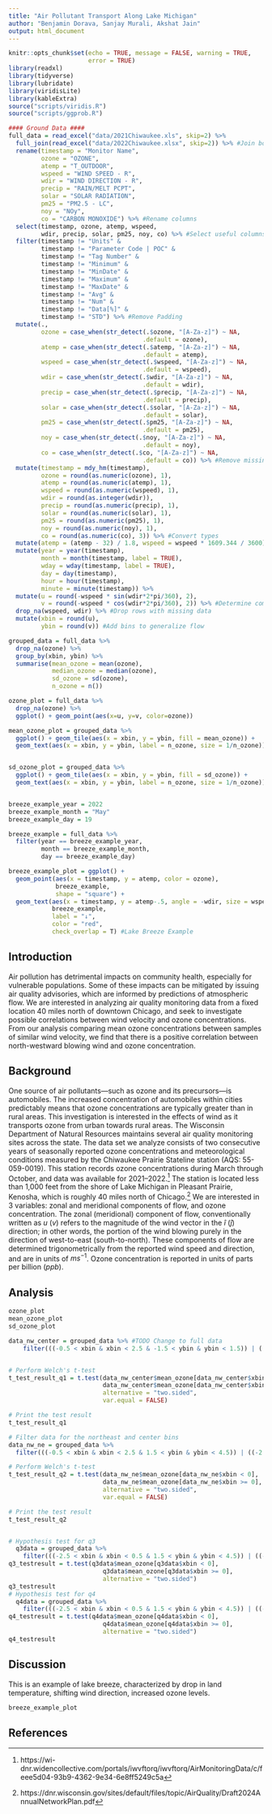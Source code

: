 ---
title: "Air Pollutant Transport Along Lake Michigan"
author: "Benjamin Dorava, Sanjay Murali, Akshat Jain"
output: html_document
---

```{r setup, include=FALSE}
knitr::opts_chunk$set(echo = TRUE, message = FALSE, warning = TRUE,
                      error = TRUE)
library(readxl)
library(tidyverse)
library(lubridate)
library(viridisLite)
library(kableExtra)
source("scripts/viridis.R")
source("scripts/ggprob.R")
```

```{r label='extract and clean data', include=FALSE}
#### Ground Data ####
full_data = read_excel("data/2021Chiwaukee.xls", skip=2) %>% 
  full_join(read_excel("data/2022Chiwaukee.xlsx", skip=2)) %>% #Join both years of air quality data
  rename(timestamp = "Monitor Name", 
         ozone = "OZONE",
         atemp = "T_OUTDOOR",
         wspeed = "WIND SPEED - R", 
         wdir = "WIND DIRECTION - R",
         precip = "RAIN/MELT PCPT",
         solar = "SOLAR RADIATION",
         pm25 = "PM2.5 - LC",
         noy = "NOy",
         co = "CARBON MONOXIDE") %>% #Rename columns
  select(timestamp, ozone, atemp, wspeed,
         wdir, precip, solar, pm25, noy, co) %>% #Select useful columns
  filter(timestamp != "Units" &
         timestamp != "Parameter Code | POC" &
         timestamp != "Tag Number" &
         timestamp != "Minimum" &
         timestamp != "MinDate" &
         timestamp != "Maximum" &
         timestamp != "MaxDate" &
         timestamp != "Avg" &
         timestamp != "Num" &
         timestamp != "Data[%]" &
         timestamp != "STD") %>% #Remove Padding
  mutate(.,
         ozone = case_when(str_detect(.$ozone, "[A-Za-z]") ~ NA,
                                     .default = ozone),
         atemp = case_when(str_detect(.$atemp, "[A-Za-z]") ~ NA,
                                     .default = atemp),
         wspeed = case_when(str_detect(.$wspeed, "[A-Za-z]") ~ NA,
                                     .default = wspeed),
         wdir = case_when(str_detect(.$wdir, "[A-Za-z]") ~ NA,
                                     .default = wdir),
         precip = case_when(str_detect(.$precip, "[A-Za-z]") ~ NA,
                                     .default = precip),
         solar = case_when(str_detect(.$solar, "[A-Za-z]") ~ NA,
                                     .default = solar),
         pm25 = case_when(str_detect(.$pm25, "[A-Za-z]") ~ NA,
                                     .default = pm25),
         noy = case_when(str_detect(.$noy, "[A-Za-z]") ~ NA,
                                     .default = noy),
         co = case_when(str_detect(.$co, "[A-Za-z]") ~ NA,
                                     .default = co)) %>% #Remove missing values
  mutate(timestamp = mdy_hm(timestamp),
         ozone = round(as.numeric(ozone), 1),
         atemp = round(as.numeric(atemp), 1),
         wspeed = round(as.numeric(wspeed), 1),
         wdir = round(as.integer(wdir)),
         precip = round(as.numeric(precip), 1),
         solar = round(as.numeric(solar), 1),
         pm25 = round(as.numeric(pm25), 1),
         noy = round(as.numeric(noy), 1),
         co = round(as.numeric(co), 3)) %>% #Convert types
  mutate(atemp = (atemp - 32) / 1.8, wspeed = wspeed * 1609.344 / 3600) %>% #Convert to metric
  mutate(year = year(timestamp),
         month = month(timestamp, label = TRUE),
         wday = wday(timestamp, label = TRUE), 
         day = day(timestamp),
         hour = hour(timestamp),
         minute = minute(timestamp)) %>% 
  mutate(u = round(-wspeed * sin(wdir*2*pi/360), 2),
         v = round(-wspeed * cos(wdir*2*pi/360), 2)) %>% #Determine components of 2-D flow, from wdir
  drop_na(wspeed, wdir) %>% #Drop rows with missing data
  mutate(xbin = round(u),
         ybin = round(v)) #Add bins to generalize flow
```

```{r TODO, include=FALSE}
grouped_data = full_data %>%
  drop_na(ozone) %>%
  group_by(xbin, ybin) %>%
  summarise(mean_ozone = mean(ozone),
            median_ozone = median(ozone),
            sd_ozone = sd(ozone),
            n_ozone = n())
```

```{r initialize_plots, include=FALSE}
ozone_plot = full_data %>%
  drop_na(ozone) %>%
  ggplot() + geom_point(aes(x=u, y=v, color=ozone))

mean_ozone_plot = grouped_data %>%
  ggplot() + geom_tile(aes(x = xbin, y = ybin, fill = mean_ozone)) + 
  geom_text(aes(x = xbin, y = ybin, label = n_ozone, size = 1/n_ozone)) #Mean Ozone, Numbered Samples


sd_ozone_plot = grouped_data %>%
  ggplot() + geom_tile(aes(x = xbin, y = ybin, fill = sd_ozone)) + 
  geom_text(aes(x = xbin, y = ybin, label = n_ozone, size = 1/n_ozone)) #SD Ozone, Numbered Samples


breeze_example_year = 2022
breeze_example_month = "May"
breeze_example_day = 19

breeze_example = full_data %>%
  filter(year == breeze_example_year,
         month == breeze_example_month,
         day == breeze_example_day)

breeze_example_plot = ggplot() +
  geom_point(aes(x = timestamp, y = atemp, color = ozone),
             breeze_example,
             shape = "square") +
  geom_text(aes(x = timestamp, y = atemp-.5, angle = -wdir, size = wspeed),
            breeze_example,
            label = "↓",
            color = "red",
            check_overlap = T) #Lake Breeze Example
```
## Introduction

Air pollution has detrimental impacts on community health, especially for vulnerable populations. Some of these impacts can be mitigated by issuing air quality advisories, which are informed by predictions of atmospheric flow. We are interested in analyzing air quality monitoring data from a fixed location 40 miles north of downtown Chicago, and seek to investigate possible correlations between wind velocity and ozone concentrations. From our analysis comparing mean ozone concentrations between samples of similar wind velocity, we find that there is a positive correlation between north-westward blowing wind and ozone concentration.

## Background

One source of air pollutants—such as ozone and its precursors—is automobiles. The increased concentration of automobiles within cities predictably means that ozone concentrations are typically greater than in rural areas. This investigation is interested in the effects of wind as it transports ozone from urban towards rural areas.
The Wisconsin Department of Natural Resources maintains several air quality monitoring sites across the state. The data set we analyze consists of two consecutive years of seasonally reported ozone concentrations and meteorological conditions measured by the Chiwaukee Prairie Stateline station (AQS: 55-059-0019). This station records ozone concentrations  during March through October, and data was available for 2021–2022.^[https://wi-dnr.widencollective.com/portals/iwvftorq/iwvftorq/AirMonitoringData/c/feee5d04-93b9-4362-9e34-6e8ff5249c5a] The station is located less than 1,000 feet from the shore of Lake Michigan in Pleasant Prairie, Kenosha, which is roughly 40 miles north of Chicago.^[https://dnr.wisconsin.gov/sites/default/files/topic/AirQuality/Draft2024AnnualNetworkPlan.pdf]
We are interested in 3 variables: zonal and meridional components of flow, and ozone concentration. The zonal (meridional) component of flow, conventionally written as $u$ ($v$) refers to the magnitude of the wind vector in the $\hat{i}$ ($\hat{j}$) direction; in other words, the portion of the wind blowing purely in the direction of west-to-east (south-to-north). These components of flow are determined trigonometrically from the reported wind speed and direction, and are in units of ${ms}^{-1}$. Ozone concentration is reported in units of parts per billion ($ppb$).

## Analysis

```{r display_plots, echo=FALSE}
ozone_plot
mean_ozone_plot
sd_ozone_plot
```


```{r}
data_nw_center = grouped_data %>% #TODO Change to full data
    filter(((-0.5 < xbin & xbin < 2.5 & -1.5 < ybin & ybin < 1.5)) | ((-2.5 < xbin & xbin < 0.5 & 1.5 < ybin & ybin < 4.5)))


# Perform Welch's t-test
t_test_result_q1 = t.test(data_nw_center$mean_ozone[data_nw_center$xbin < 0], 
                          data_nw_center$mean_ozone[data_nw_center$xbin >= 0], 
                          alternative = "two.sided", 
                          var.equal = FALSE)

# Print the test result
t_test_result_q1

# Filter data for the northeast and center bins
data_nw_ne = grouped_data %>%
  filter(((-0.5 < xbin & xbin < 2.5 & 1.5 < ybin & ybin < 4.5)) | ((-2.5 < xbin & xbin < 0.5 & 1.5 < ybin & ybin < 4.5)))

# Perform Welch's t-test
t_test_result_q2 = t.test(data_nw_ne$mean_ozone[data_nw_ne$xbin < 0], 
                          data_nw_ne$mean_ozone[data_nw_ne$xbin >= 0], 
                          alternative = "two.sided", 
                          var.equal = FALSE)

# Print the test result
t_test_result_q2


# Hypothesis test for q3
  q3data = grouped_data %>%
    filter(((-2.5 < xbin & xbin < 0.5 & 1.5 < ybin & ybin < 4.5)) | ((-2.5 < xbin & xbin < 0.5 & -4.5 < ybin & ybin < 1.5)))
q3_testresult = t.test(q3data$mean_ozone[q3data$xbin < 0], 
                          q3data$mean_ozone[q3data$xbin >= 0], 
                          alternative = "two.sided")
q3_testresult
# Hypothesis test for q4
  q4data = grouped_data %>%
    filter(((-2.5 < xbin & xbin < 0.5 & 1.5 < ybin & ybin < 4.5)) | ((-0.5 < xbin & xbin < 2.5 & -4.5 < ybin & ybin < 1.5)))
q4_testresult = t.test(q4data$mean_ozone[q4data$xbin < 0], 
                          q4data$mean_ozone[q4data$xbin >= 0], 
                          alternative = "two.sided")
q4_testresult
```

## Discussion

This is an example of lake breeze, characterized by drop in land temperature, shifting wind direction, increased ozone levels.
```{r}
breeze_example_plot
```



## References